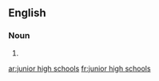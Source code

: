 
==English==

===Noun===
{{head|en|plural}}

# {{plural of|junior high school|lang=en}}

[[ar:junior high schools]]
[[fr:junior high schools]]